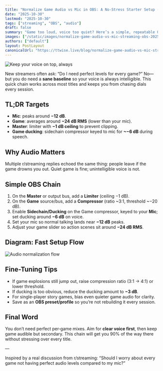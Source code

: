 ```yaml
---
title: "Normalize Game Audio vs Mic in OBS: A No‑Stress Starter Setup (2025)"
date: "2025-10-30"
lastmod: "2025-10-30"
tags: ["streaming", "OBS", "audio"]
draft: false
summary: "Game too loud, voice too quiet? Here’s a simple, repeatable OBS chain—levels, limiter, compressor, and sidechain ducking—so your mic stays clear across different games without constant tweaking."
images: ["/static/images/normalize-game-audio-vs-mic-streaming-obs-2025/banner.png"]
authors: ["default"]
layout: PostLayout
canonicalUrl: "https://ttwise.live/blog/normalize-game-audio-vs-mic-streaming-obs-2025"
---
```


![Keep your voice on top, always](/static/images/normalize-game-audio-vs-mic-streaming-obs-2025/banner.png)

New streamers often ask: “Do I need perfect levels for every game?” No—but you do need a **sane baseline** so your voice is always intelligible. This quick chain works across most titles and keeps you from chasing dials every session.

## TL;DR Targets

- **Mic**: peaks around **−12 dB**.
- **Game**: averages around **−24 dB RMS** (lower than your mic).
- **Master**: limiter with **−1 dB ceiling** to prevent clipping.
- **Game ducking**: sidechain compressor keyed to mic for **~−6 dB** during speech.

## Why Audio Matters

Multiple r/streaming replies echoed the same thing: people leave if the game drowns you out. Quiet game is fine; unintelligible voice is not.

## Simple OBS Chain

1. On the **Master** or output bus, add a **Limiter** (ceiling −1 dB).
2. On the **Game** source/bus, add a **Compressor** (ratio ~3:1, threshold ~−20 dB).
3. Enable **Sidechain/Ducking** on the Game compressor, keyed to your **Mic**; set ducking around **−6 dB** on voice.
4. Set your mic so normal talking lands near **−12 dB** peaks.
5. Adjust your game slider so action scenes sit around **−24 dB RMS**.

## Diagram: Fast Setup Flow

![Audio normalization flow](/static/images/normalize-game-audio-vs-mic-streaming-obs-2025/audio-normalization-flow.png)

## Fine-Tuning Tips

- If game explosions still jump out, raise compression ratio (3:1 → 4:1) or lower threshold.
- If ducking is too obvious, reduce the ducking amount to **−3 dB**.
- For single-player story games, bias even quieter game audio for clarity.
- Save as an **OBS preset/profile** so you’re not rebuilding it every session.

## Final Word

You don’t need perfect per‑game mixes. Aim for **clear voice first**, then keep game audible but secondary. This chain will get you 90% of the way there without stressing over every title.

—

Inspired by a real discussion from r/streaming: “Should I worry about every game not having perfect audio levels compared to my mic?”


